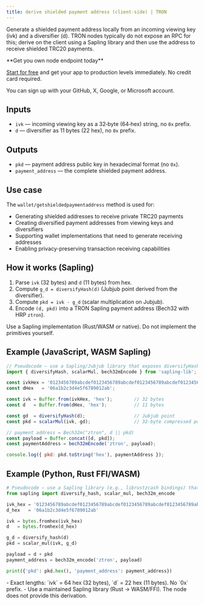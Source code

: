---
title: derive shielded payment address (client‑side) | TRON
---

Generate a shielded payment address locally from an incoming viewing key (ivk) and a diversifier (d). TRON nodes typically do not expose an RPC for this; derive on the client using a Sapling library and then use the address to receive shielded TRC20 payments.

<Check>
**Get you own node endpoint today**

[Start for free](https://console.chainstack.com/) and get your app to production levels immediately. No credit card required.

You can sign up with your GitHub, X, Google, or Microsoft account.
</Check>

## Inputs

- `ivk` — incoming viewing key as a 32‑byte (64‑hex) string, no `0x` prefix.
- `d` — diversifier as 11 bytes (22 hex), no `0x` prefix.

## Outputs

- `pkd` — payment address public key in hexadecimal format (no `0x`).
- `payment_address` — the complete shielded payment address.

## Use case

The `wallet/getshieldedpaymentaddress` method is used for:

* Generating shielded addresses to receive private TRC20 payments
* Creating diversified payment addresses from viewing keys and diversifiers
* Supporting wallet implementations that need to generate receiving addresses
* Enabling privacy-preserving transaction receiving capabilities

## How it works (Sapling)

1. Parse `ivk` (32 bytes) and `d` (11 bytes) from hex.
2. Compute `g_d = diversifyHash(d)` (Jubjub point derived from the diversifier).
3. Compute `pkd = ivk · g_d` (scalar multiplication on Jubjub).
4. Encode `(d, pkd)` into a TRON Sapling payment address (Bech32 with HRP `ztron`).

Use a Sapling implementation (Rust/WASM or native). Do not implement the primitives yourself.

## Example (JavaScript, WASM Sapling)

```js
// Pseudocode — use a Sapling/Jubjub library that exposes diversifyHash and scalarMul
import { diversifyHash, scalarMul, bech32mEncode } from 'sapling-lib';

const ivkHex = '0123456789abcdef0123456789abcdef0123456789abcdef0123456789abcdef';
const dHex   = '06a1b2c3d4e5f6789012ab';

const ivk = Buffer.from(ivkHex, 'hex');        // 32 bytes
const d   = Buffer.from(dHex, 'hex');          // 11 bytes

const gd  = diversifyHash(d);                  // Jubjub point
const pkd = scalarMul(ivk, gd);                // 32‑byte compressed point

// payment address = Bech32m("ztron", d || pkd)
const payload = Buffer.concat([d, pkd]);
const paymentAddress = bech32mEncode('ztron', payload);

console.log({ pkd: pkd.toString('hex'), paymentAddress });
```

## Example (Python, Rust FFI/WASM)

```python
# Pseudocode — use a Sapling library (e.g., librustzcash bindings) that exposes diversify_hash and scalar multiplication
from sapling import diversify_hash, scalar_mul, bech32m_encode

ivk_hex = '0123456789abcdef0123456789abcdef0123456789abcdef0123456789abcdef'
d_hex   = '06a1b2c3d4e5f6789012ab'

ivk = bytes.fromhex(ivk_hex)
d   = bytes.fromhex(d_hex)

g_d = diversify_hash(d)
pkd = scalar_mul(ivk, g_d)

payload = d + pkd
payment_address = bech32m_encode('ztron', payload)

print({'pkd': pkd.hex(), 'payment_address': payment_address})
```

<Info>
- Exact lengths: `ivk` = 64 hex (32 bytes), `d` = 22 hex (11 bytes). No `0x` prefix.
- Use a maintained Sapling library (Rust → WASM/FFI). The node does not provide this derivation.
</Info>
